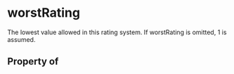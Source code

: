 # worstRating

The lowest value allowed in this rating system. If worstRating is omitted, 1 is assumed.

## Property of



